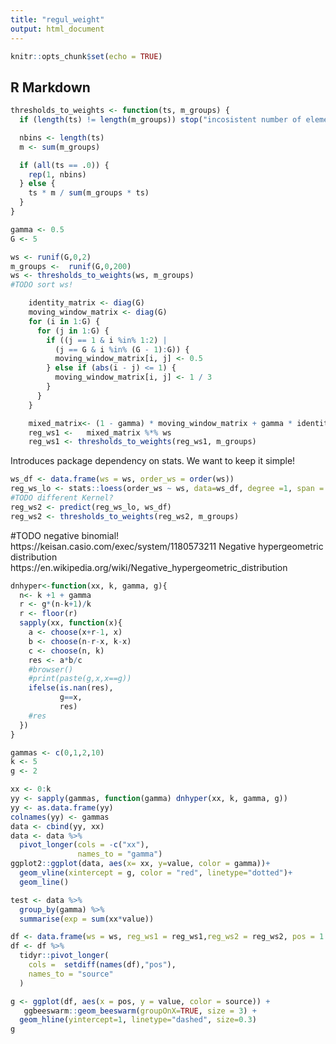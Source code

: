 ```yaml
---
title: "regul_weight"
output: html_document
---
```


```r
knitr::opts_chunk$set(echo = TRUE)
```

## R Markdown

```r
thresholds_to_weights <- function(ts, m_groups) {
  if (length(ts) != length(m_groups)) stop("incosistent number of elements for ts and m_groups")

  nbins <- length(ts)
  m <- sum(m_groups)

  if (all(ts == .0)) {
    rep(1, nbins)
  } else {
    ts * m / sum(m_groups * ts)
  }
}
```

```r
gamma <- 0.5
G <- 5

ws <- runif(G,0,2)
m_groups <-  runif(G,0,200)
ws <- thresholds_to_weights(ws, m_groups)
#TODO sort ws!
```



```r
    identity_matrix <- diag(G)
    moving_window_matrix <- diag(G)
    for (i in 1:G) {
      for (j in 1:G) {
        if ((j == 1 & i %in% 1:2) |
          (j == G & i %in% (G - 1):G)) {
          moving_window_matrix[i, j] <- 0.5
        } else if (abs(i - j) <= 1) {
          moving_window_matrix[i, j] <- 1 / 3
        }
      }
    }

    mixed_matrix<- (1 - gamma) * moving_window_matrix + gamma * identity_matrix
    reg_ws1 <-   mixed_matrix %*% ws
    reg_ws1 <- thresholds_to_weights(reg_ws1, m_groups)

```

Introduces package dependency on stats. We want to keep it simple!
```r
ws_df <- data.frame(ws = ws, order_ws = order(ws))
reg_ws_lo <- stats::loess(order_ws ~ ws, data=ws_df, degree =1, span = 1) # 10% smoothing span
#TODO different Kernel?
reg_ws2 <- predict(reg_ws_lo, ws_df)
reg_ws2 <- thresholds_to_weights(reg_ws2, m_groups)
```

#TODO negative binomial!
https://keisan.casio.com/exec/system/1180573211
Negative hypergeometric distribution
https://en.wikipedia.org/wiki/Negative_hypergeometric_distribution

```r
dnhyper<-function(xx, k, gamma, g){
  n<- k +1 + gamma
  r <- g*(n-k+1)/k
  r <- floor(r)
  sapply(xx, function(x){
    a <- choose(x+r-1, x)
    b <- choose(n-r-x, k-x)
    c <- choose(n, k)
    res <- a*b/c
    #browser()
    #print(paste(g,x,x==g))
    ifelse(is.nan(res),
           g==x,
           res)
    #res
  })
}
```

```r
gammas <- c(0,1,2,10)
k <- 5
g <- 2

xx <- 0:k
yy <- sapply(gammas, function(gamma) dnhyper(xx, k, gamma, g))
yy <- as.data.frame(yy)
colnames(yy) <- gammas
data <- cbind(yy, xx)
data <- data %>% 
  pivot_longer(cols = -c("xx"),
               names_to = "gamma")
ggplot2::ggplot(data, aes(x= xx, y=value, color = gamma))+
  geom_vline(xintercept = g, color = "red", linetype="dotted")+
  geom_line()
```
```r
test <- data %>%
  group_by(gamma) %>%
  summarise(exp = sum(xx*value))
```


```r
df <- data.frame(ws = ws, reg_ws1 = reg_ws1,reg_ws2 = reg_ws2, pos = 1:G)
df <- df %>%
  tidyr::pivot_longer(
    cols =  setdiff(names(df),"pos"),
    names_to = "source"
  )

g <- ggplot(df, aes(x = pos, y = value, color = source)) +
   ggbeeswarm::geom_beeswarm(groupOnX=TRUE, size = 3) +
  geom_hline(yintercept=1, linetype="dashed", size=0.3)
g
```

